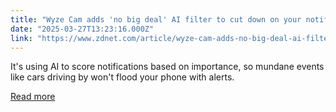 ```yaml
---
title: "Wyze Cam adds 'no big deal' AI filter to cut down on your notifications"
date: "2025-03-27T13:23:16.000Z"
link: "https://www.zdnet.com/article/wyze-cam-adds-no-big-deal-ai-filter-to-cut-down-on-your-notifications/"
---
```


It's using AI to score notifications based on importance, so mundane events like cars driving by won't flood your phone with alerts.

[Read more](https://www.zdnet.com/article/wyze-cam-adds-no-big-deal-ai-filter-to-cut-down-on-your-notifications/)
